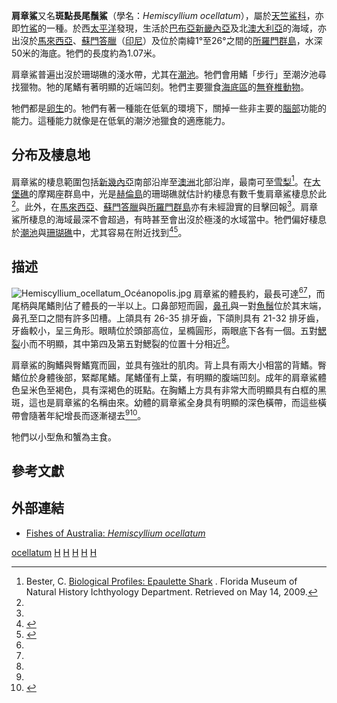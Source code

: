 {{Speciesbox
| image = Hemiscyllium ocellatum 060417w1.jpg
| status = LC
| status_system = IUCN3.1
| status_ref = <ref name="iucn">{{IUCN2007 |assessor=Bennett, M.B. |assessor2=Kyne, P.M. |assessor3=(SSG Australia & Oceania Regional Workshop, March 2003) |year=2003 |id=41818 |title=Hemiscyllium ocellatum |downloaded=June 2, 2008}}</ref>
| genus = Hemiscyllium
| species = ocellatum
| authority = ([[皮埃尔·约瑟夫·博纳埃尔|Bonnaterre]], 1788)
| range_map = Hemiscyllium ocellatum distmap.png
| range_map_caption = 肩章鯊分布區為藍色 
| synonyms = 
''Squalus ocellatus'' <small>Bonnaterre, 1788</small><br>
''Squalus oculatus'' <small>Banks & Solander, 1827</small>
}}
'''肩章鯊'''又名'''斑點長尾鬚鯊'''（學名：''Hemiscyllium ocellatum''），屬於[[天竺鯊科|天竺鯊科]]，亦即[[長尾鬚鯊屬|竹鯊]]的一種。於西[[太平洋|太平洋]]發現，生活於[[巴布亞新畿內亞|巴布亞新畿內亞]]及北[[澳大利亞|澳大利亞]]的海域，亦出沒於[[馬來西亞|馬來西亞]]、[[蘇門答臘|蘇門答臘]]（[[印尼|印尼]]）及位於南緯1°至26°之間的[[所羅門群島|所羅門群島]]，水深50米的海底。牠們的長度約為1.07米。

肩章鯊普遍出沒於珊瑚礁的淺水帶，尤其在[[潮池|潮池]]。牠們會用鰭「步行」至潮汐池尋找獵物。牠的尾鰭有著明顯的近端凹刻。牠們主要獵食[[海底區|海底區]]的[[無脊椎動物|無脊椎動物]]。

牠們都是[[蛋|卵生]]的。牠們有著一種能在低氧的環境下，關掉一些非主要的[[腦|腦部]]功能的能力。這種能力就像是在低氧的潮汐池獵食的適應能力。

== 分布及棲息地 ==
肩章鯊的棲息範圍包括[[新幾內亞|新幾內亞]]南部沿岸至[[澳洲|澳洲]]北部沿岸，最南可至[[悉尼|雪梨]]<ref name="bester">Bester, C. [http://www.flmnh.ufl.edu/fish/Gallery/Descript/Epauletteshark/epauletteshark.html Biological Profiles: Epaulette Shark] {{Wayback|url=http://www.flmnh.ufl.edu/fish/Gallery/Descript/Epauletteshark/epauletteshark.html |date=20160104224237 }}. Florida Museum of Natural History Ichthyology Department. Retrieved on May 14, 2009.</ref>。在[[大堡礁|大堡礁]]的摩羯座群島中，光是[[赫倫島|赫倫島]]的珊瑚礁就估計約棲息有數千隻肩章鯊棲息於此<ref name="iucn"/>。此外，在[[馬來西亞|馬來西亞]]、[[蘇門答臘|蘇門答臘]]與[[所羅門群島|所羅門群島]]亦有未經證實的目擊回報<ref name="compagno"/>。肩章鯊所棲息的海域最深不會超過{{Convert|50|m}}，有時甚至會出沒於極淺的水域當中。牠們偏好棲息於[[潮池|潮池]]與[[珊瑚礁|珊瑚礁]]中，尤其容易在{{link-en|鹿角珊瑚|Staghorn_coral}}附近找到<ref name="compagno">{{cite book |author=Compagno, L.J.V. |year=2002 |title=Sharks of the World: An Annotated and Illustrated Catalogue of Shark Species Known to Date (Volume 2) |place=Rome |publisher=Food and Agriculture Organization |isbn=978-92-5-104543-5 |pages=181–182}}</ref><ref name="fishbase">{{Fishbase species |genus=Hemiscyllium |species=ocellatum |month=May |year=2009}}</ref>。

== 描述 ==
[[File:Hemiscyllium_ocellatum_Océanopolis.jpg|thumb]]
肩章鯊的體長約{{Convert|70|to|90|cm}}，最長可達{{Convert|107|cm}}<ref name="fishbase"/><ref name="ferrari"/>，而尾柄與尾鰭則佔了體長的一半以上。口鼻部短而圓，[[鼻孔|鼻孔]]與一對[[魚鬚|魚鬚]]位於其末端，鼻孔至口之間有許多凹槽。上頜具有 26-35 排牙齒，下頜則具有 21-32 排牙齒，牙齒較小，呈三角形。眼睛位於頭部高位，呈橢圓形，兩眼底下各有一個{{link-en|噴水孔|Spiracle (vertebrates)}}。五對[[鰓裂|鰓裂]]小而不明顯，其中第四及第五對鰓裂的位置十分相近<ref name="compagno"/>。

肩章鯊的胸鰭與臀鰭寬而圓，並具有強壯的肌肉。背上具有兩大小相當的背鰭。臀鰭位於身體後部，緊鄰尾鰭。尾鰭僅有上葉，有明顯的腹端凹刻。成年的肩章鯊體色呈米色至褐色，具有深褐色的斑點。在胸鰭上方具有非常大而明顯具有白框的黑斑，這也是肩章鯊的名稱由來。幼體的肩章鯊全身具有明顯的深色橫帶，而這些橫帶會隨著年紀增長而逐漸褪去<ref name="bester"/><ref name="ferrari">{{cite book |author1=Ferrari, A.  |author2=Ferrari, A. |title=Sharks |url=https://archive.org/details/sharks0000ferr  |publisher=FireFly Books |year=2002 |page=[https://archive.org/details/sharks0000ferr/page/119 119] |isbn=978-1-55209-629-1}}</ref>。

牠們以小型魚和蟹為主食。

== 參考文獻 ==
{{reflist}}

== 外部連結 ==
* [http://fishesofaustralia.net.au/home/species/1973 Fishes of Australia: ''Hemiscyllium ocellatum''] {{Wayback|url=http://fishesofaustralia.net.au/home/species/1973 |date=20210307054609 }}
{{Selachimorpha|O.}}
{{Taxonbar|from=Q29243}}

[[Category:長尾鬚鯊屬|ocellatum]]
[[Category:1788年描述的魚類|H]]
[[Category:澳洲鱼类|H]]
[[Category:巴布亞新幾內亞動物|H]]
[[Category:印尼鱼类|H]]
[[Category:马来西亚鱼类|H]]